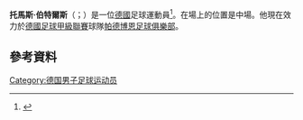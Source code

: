 '''托馬斯·伯特爾斯'''（{{lang-de|Thomas Bertels}}；{{bd|1986年|11月5日}}）是一位[[德國|德國]]足球運動員<ref>{{cite web | url = http://www.kicker.de/news/fussball/2bundesliga/vereine/2012-13/58174/vereinsspieler_bertels-thomas.html | title = Bertels, Thomas | language = de | publisher = kicker.de | accessdate = 14 November 2012 | archive-date = 2019-01-15 | archive-url = https://web.archive.org/web/20190115132448/http://www.kicker.de/news/fussball/2bundesliga/vereine/2012-13/58174/vereinsspieler_bertels-thomas.html | dead-url = no }}</ref>。在場上的位置是中場。他現在效力於[[德國足球甲級聯賽|德國足球甲級聯賽]]球隊[[帕德博恩足球俱樂部|帕德博恩足球俱樂部]]。
==參考資料==
{{Reflist}}

{{DEFAULTSORT: Bertels, Thomas}}
[[Category:德国男子足球运动员|Category:德国男子足球运动员]]